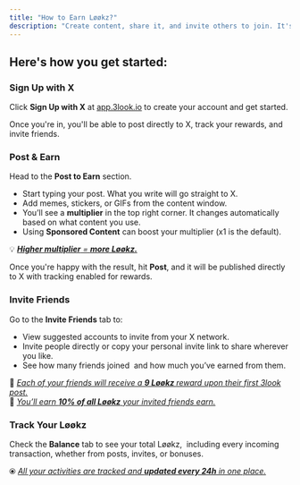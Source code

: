 ```yaml
---
title: "How to Earn Løøkz?"
description: "Create content, share it, and invite others to join. It's that simple."
---
```


## Here's how you get started:

### Sign Up with X

Click **Sign Up with X** at [app.3look.io](http://app.3look.io) to create your account and get started.

Once you're in, you'll be able to post directly to X, track your rewards, and invite friends.

### Post & Earn

Head to the **Post to Earn** section.

- Start typing your post. What you write will go straight to X.
- Add memes, stickers, or GIFs from the content window.
- You’ll see a **multiplier** in the top right corner. It changes automatically based on what content you use.
- Using **Sponsored Content** can boost your multiplier (x1 is the default).

💡 **_<u>Higher multiplier</u>_**_<u> = </u>_**_<u>more Løøkz.</u>_**

Once you're happy with the result, hit **Post**, and it will be published directly to X with tracking enabled for rewards.

### Invite Friends

Go to the **Invite Friends** tab to:

- View suggested accounts to invite from your X network.
- Invite people directly or copy your personal invite link to share wherever you like.
- See how many friends joined  and how much you’ve earned from them.

👤 _<u>Each of your friends will receive a </u>_**_<u>9 Løøkz </u>_**_<u>reward upon their first 3look post.</u>_\
👤 _<u>You’ll earn </u>_**_<u>10% of all Løøkz</u>_**_<u> your invited friends earn.</u>_

### Track Your Løøkz

Check the **Balance** tab to see your total Løøkz,  including every incoming transaction, whether from posts, invites, or bonuses.

⦿ _<u>All your activities are tracked and </u>_**_<u>updated every 24h</u>_**_<u> in one place.</u>_